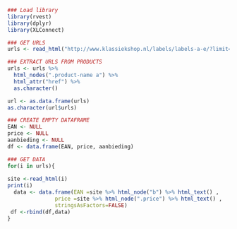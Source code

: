 ```r
### Load library
library(rvest)
library(dplyr)
library(XLConnect)
```

```r
### GET URLS
urls <- read_html("http://www.klassiekshop.nl/labels/labels-a-e/?limit=all")
```

```r
### EXTRACT URLS FROM PRODUCTS
urls <- urls %>% 
  html_nodes(".product-name a") %>% 
  html_attr("href") %>%
  as.character()

url <- as.data.frame(urls)
as.character(url$urls)
```

```r
### CREATE EMPTY DATAFRAME
EAN <- NULL
price <- NULL
aanbieding <- NULL
df <- data.frame(EAN, price, aanbieding)
```

```r
### GET DATA
for(i in urls){
  
site <-read_html(i)
print(i)
  data <- data.frame(EAN =site %>% html_node("b") %>% html_text() ,
               price =site %>% html_node(".price") %>% html_text() ,
               stringsAsFactors=FALSE)
 df <-rbind(df,data)
}
```
